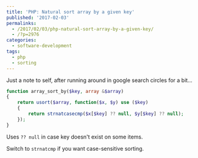 ---
title: 'PHP: Natural sort array by a given key'
published: '2017-02-03'
permalinks:
  - /2017/02/03/php-natural-sort-array-by-a-given-key/
  - /?p=2976
categories:
  - software-development
tags:
  - php
  - sorting
---

Just a note to self, after running around in google search circles for a bit...

```php
function array_sort_by($key, array &$array)
{
    return usort($array, function($x, $y) use ($key)
    {
        return strnatcasecmp($x[$key] ?? null, $y[$key] ?? null);
    });
}
```

Uses `?? null` in case key doesn't exist on some items.

Switch to `strnatcmp` if you want case-sensitive sorting.
